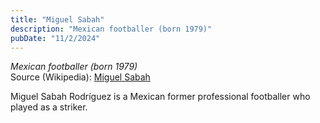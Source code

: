 ```yaml
---
title: "Miguel Sabah"
description: "Mexican footballer (born 1979)"
pubDate: "11/2/2024"
---
```


*Mexican footballer (born 1979)*  
Source (Wikipedia): [Miguel Sabah][1]

Miguel Sabah Rodríguez is a Mexican former professional footballer who played as a striker.

[1]: https://en.wikipedia.org/wiki/Miguel_Sabah
